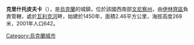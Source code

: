 {{coord|48|55|4|N|29|19|18|E|scale:30000|display=title}}

'''克里什托皮夫卡'''（{{lang-uk|Криштопівка}}），是[[烏克蘭|烏克蘭]]的城鎮，位於該國西南部[[文尼察州|文尼察州]]，由[[伊林齊區|伊林齊區]]負責管轄，處於[[瓦利克河|瓦利克河]]畔，始建於1450年，面積2.46平方公里，海拔高度268米，2001年人口642。

{{Ukraine-geo-stub}}
[[Category:烏克蘭城市|Category:烏克蘭城市]]